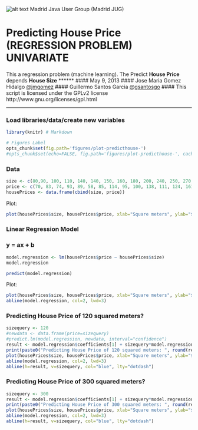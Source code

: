 ![alt text](logo/logoMadridJUG.png) Madrid Java User Group (Madrid JUG)

Predicting House Price (REGRESSION PROBLEM) UNIVARIATE
========================================================
This a regression problem (machine learning). The Predict **House Price** depends **House Size**
******
#### May 9, 2013
#### Jose Maria Gomez Hidalgo [@jmgomez](http://twitter.com/jmgomez)
#### Guillermo Santos Garcia [@gsantosgo](http://twitter.com/gsantosgo)
#### This script is licensed under the GPLv2 license http://www.gnu.org/licenses/gpl.html

----------------------------------------------------------------

### Load libraries/data/create new variables

```r
library(knitr) # Markdown 

# Figures Label
opts_chunk$set(fig.path='figures/plot-predicthouse-')
#opts_chunk$set(echo=FALSE, fig.path='figures/plot-predicthouse-', cache=TRUE)
```

### Data    
```r
size <- c(80,90, 100, 110, 140, 140, 150, 160, 180, 200, 240, 250, 270, 320, 350)
price <- c(70, 83, 74, 93, 89, 58, 85, 114, 95, 100, 138, 111, 124, 161, 172)
housePrices <- data.frame(cbind(size, price))
```

Plot:
```r
plot(housePrices$size, housePrices$price, xlab="Square meters", ylab="$ Price (K)", main="Predict House Price",pch=19)
```

### Linear Regression Model 
 
### y = ax + b 
   
```r
model.regression <- lm(housePrices$price ~ housePrices$size)
model.regression
```

```r
predict(model.regression)
```

Plot:
```r
plot(housePrices$size, housePrices$price, xlab="Square meters", ylab="$ Price (K)", main="Predict House Price",pch=19)
abline(model.regression, col=2, lwd=3)
```

### Predicting House Price of 120 squared meters?
```r
sizequery <- 120
#newdata <- data.frame(price=sizequery)
#predict.lm(model.regression, newdata, interval="confidence")
result <- model.regression$coefficients[1] + sizequery*model.regression$coefficients[2]
print(paste0("Predicting House Price of 120 squared meters: ", round(result, 2)))
plot(housePrices$size, housePrices$price, xlab="Square meters", ylab="$ Price (K)", main="Predict House Price",pch=19)
abline(model.regression, col=2, lwd=3)
abline(h=result, v=sizequery, col="blue", lty="dotdash")
```

### Predicting House Price of 300 squared meters?
```r
sizequery <- 300
result <- model.regression$coefficients[1] + sizequery*model.regression$coefficients[2]
print(paste0("Predicting House Price of 300 squared meters: ", round(result, 2)))
plot(housePrices$size, housePrices$price, xlab="Square meters", ylab="$ Price (K)", main="Predict House Price",pch=19)
abline(model.regression, col=2, lwd=3)
abline(h=result, v=sizequery, col="blue", lty="dotdash")
```